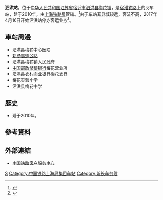 {{Infobox China railway station
|车站名称 = 泗洪站
|图片 = 
|图片介绍 = 
|其他名称 =
|车站拼音 = Sihong
|英文名称 = Sihong Railway Station
|车站代码 = 
|电报码 = GQH
|拼音码 = SHO
|车站位置 = [[江苏省|江苏省]][[宿迁市|宿迁市]][[泗洪县|泗洪县]][[梅花镇_(泗洪县)|梅花镇]]
|归属 = [[上海铁路局|上海铁路局]][[新长车务段|新长车务段]]<ref>{{cite news|title=上海铁路局新长车务段段领导来宿迁调研宿淮铁路通车事宜|url=http://www.sqjgdj.gov.cn/article-detail-27529.html|publisher=宿迁机关党建|date=2014-10-30|work=市交通运输局机关党支部|accessdate=2019-12-16|archive-date=2019-12-16|archive-url=https://web.archive.org/web/20191216080216/http://www.sqjgdj.gov.cn/article-detail-27529.html|dead-url=no}}</ref>
|车站等级 =
|线路 = [[宿淮铁路|宿淮铁路]]
|月台数目 = 
|股道数目 = 
}}
'''泗洪站'''，位于[[中华人民共和国|中华人民共和国]][[江苏省|江苏省]][[宿迁市|宿迁市]][[泗洪县|泗洪县]][[梅花镇_(泗洪县)|梅花镇]]，是[[宿淮铁路|宿淮铁路]]上的火车站，建于2010年，由[[上海铁路局|上海铁路局]]管辖。<ref>{{Cite web |url=http://search.huochepiao.com/huochezhan/jieshao/3996.htm |title=泗洪火车站介绍 |access-date=2017-02-01 |archive-date=2019-08-27 |archive-url=https://web.archive.org/web/20190827095735/http://search.huochepiao.com/huochezhan/jieshao/3996.htm |dead-url=no }}</ref>由于车站离县城较远，客流不高，2017年4月16日开始泗洪站停办客运业务<ref>{{cite news|title=4月16日起，唯一停靠泗洪火车站的一对客运列车将撤出宿淮铁路|url=http://www.jx-sz.com/difang/201703/news745987.html?qqdrsign=01fdd|publisher=头条资讯|date=2017-03-21|accessdate=2017-04-17|archive-date=2019-08-26|archive-url=https://web.archive.org/web/20190826032659/http://www.jx-sz.com/difang/201703/news745987.html?qqdrsign=01fdd|dead-url=yes}}</ref>。
==車站周邊==
* 泗洪县梅花中心医院
* [[新扬高速公路|新扬高速公路]]
* 泗洪县梅花镇人民政府
* [[中国邮政储蓄银行|中国邮政储蓄银行]]梅花营业所
* 泗洪县农村商业银行梅花支行
* 梅花实验小学
* 泗洪县梅花中学

==歷史==
* 建于2010年。
==參考資料==
{{reflist}}
==外部連結==
* [http://www.12306.cn/mormhweb/ 中国铁路客户服务中心] {{Wayback|url=http://www.12306.cn/mormhweb/ |date=20180205163941 }}
{{China-rail-stub}}
{{宿淮铁路}}
[[Category:宿迁市铁路车站|S]]
[[Category:中国铁路上海局集团车站|Category:中国铁路上海局集团车站]]
[[Category:新长车务段|Category:新长车务段]]